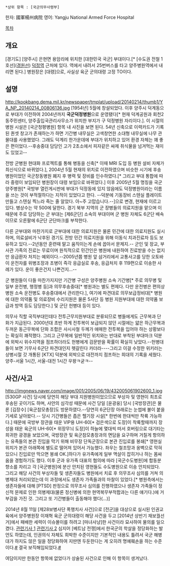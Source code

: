  *상위 항목 : [국군의무사령부]

한자: 國軍楊州病院
영어: Yangju National Armed Force Hospital

[[목차]]
== 개요 ==
[경기도] [양주시] 은현면 용암리에 위치한 [대한민국 국군] 부대이다.[* [수도권 전철 1호선]([[경원선]]) [[덕정역]] 근처에 있다. 역에서 내려서 25번버스를 타고 양주병원역에서 내리면 된다.] 병원장은 [대령]으로, 사실상 육군 군의대령 고정 TO이다.

== 설명 ==
http://kookbang.dema.mil.kr/newspaper/tmplat/upload/20140214/thumb1/YA_NP_20140214_00806136.jpg
[1954년] 5월에 창설되었다. 이후 양주시 덕계동으로 부대가 이전하여 2004년까지 '''국군덕정병원'''으로 운영됐다[* 현재 덕계공원과 회천2동주민센터, 양주출입국관리사무소가 위치한 부지가 구 덕정병원 자리이다.]. 이 시절의 병원 시설은 [국군청평병원] 항목 내 사진을 보면 된다. 54년 신축으로 이력카드가 기록된 퀀셋 창고가 존재하는가 하면 기간병 내무실은 고색창연한 소대형 내무실에 나무 관물대를 사용했었다. 그래도 덕계리 한가운데에 부대가 위치하고 있어 환경 자체는 꽤 좋은 편이었다.--후송중대 담당인 고가 2초소에서 피자같은 싸제 취식물을 넘겨먹는 재미도 있었고--

전방 군병원 현대화 프로젝트를 통해 병동을 신축[* 이때 MRI 도입 등 병원 설비 자체가 최신식으로 바뀌었다.], 2004년 5월 현재의 위치로 이전하였으며 비슷한 시기에 후송병원이었던 국군창동병원 폐지 후 병력 및 장비를 인수하였다.[* 그리고 부대 통합에 따라 중령이 보임되던 병원장이 대령 보임으로 바뀌었다.] 이후 2005년 5월 명칭을 국군양주병원[* 국방부 열린게시판에 부대가 덕정동에 있지 않음에도 덕정병원이라는 이름을 쓰는 것이 부적절하다는 지적이 있었다고 한다. --덕분에 기동장비 스텐실 플레이트 만들고 스텐실 찍느라 죽는 줄 알았다. 아~주 고맙습니다.--]으로 변경, 현재에 이르고 있다. 병상수는 약 500에 달한다. 경기 북부 지역의 군 장병들의 의료지원을 맡으며 이때문에 주로 담당하는 군 부대는 [제6군단] 소속의 부대이며 군 병원 자체도 6군단 배속이므로 오른팔에 6군단 군단마크를 부착한다.

다른 군부대와 마찬가지로 군부대에 대한 의료지원은 물론 민간에 대한 의료지원도 실시하며, 의료설비가 낙후된 경기도 전방 민간 의료지원을 위해 이동식 치과진료차 등도 보유하고 있다.--2년동안 훈련때 말고 움직이는게 손에 꼽아서 문제지.-- 군인 및 장교, 부사관 가족의 진료는 무료이며 원칙적으로 민간인은 병원에 내원하여 진료받을 수는 없지만 응급환자 처치는 예외이다.--2005년쯤 병원 앞 삼거리에서 교통사고를 당한 오토바이 운전자를 위병조장과 초병이 즉각 응급실로 후송, 응급처치 후 119편으로 이송한 사례가 있다. 운이 좋은건지 나쁜건지...--

군 병원들이 다들 마찬가지지만 기간병 구성은 양주병원 소속 기간병[* 주로 의무병 및 일부 운전병, 행정병 등]과 의무후송중대[* 병원과는 별도 편제다. 다만 운전병은 편의상 병원 소속 운전병도 후송중대에서 관리한다.], 여기에 파견대로 의무보급정비대[* 병원에 대한 의약품 및 의료장비 수리지원은 물론 5사단 등 병원 지원부대에 대한 의약품 보급과 방역 등도 담당한다.] 및 군단 헌병대 등이 있다.

의무사 직할 국직부대인데다 전투근무지원부대로 분류되므로 병들에게도 근무복과 단화가 지급된다. 2000년대 초반 하계 전투복이 보급되지 않던 시절에는 얇은 하근무복과 두꺼운 동근무복에 단화 조합은 사시사철 두께가 애매한 전투복을 입어야 하는 상황보다는 확실히 쾌적했다. 그리고 근무복에 일반적인 위치와는 반대로 부착된 부대마크 덕분에 외박시 위수지역을 점프하더라도 헌병에게 검문받을 확률이 확실히 낮았다.--헌병대들이 보면 기무사 6군단 파견대인지 헷갈린다 카더라----그리고 이걸 수정한 위키러는 상병시절 갓 개통된 [KTX] 덕분에 외박으로 대전까지 점프하는 희대의 기록을 세웠다. 양주-서울 1시간, 서울-대전 1시간 우왕ㅋ굳ㅋ--

== 사건/사고 ==
http://imgnews.naver.com/image/001/2005/06/19/432005061902600_1.jpg
[530GP 사건] 당시에 당연히 해당 부대 지원병원이었으므로 부상자 및 영현이 최초로 후송된 곳이기도 하며, 사안의 심각성 때문에 사건 당일 [윤광웅] 당시 [국방장관]은 물론 [김장수] [육군참모총장]도 방문하였다.--당연히 6군단장 아래로는 눈썹에 불이 붙을 기세로 날아왔다.--
당시 기간병들은 좁은 헬기장 시설[* 한번에 한대씩만 착륙 가능하다.] 때문에 국방부 장관을 태운 VIP용 UH-60[* 검은색으로 도장]이 착륙할때까지 장성을 태운 육군의 UH-60[* 위장무늬 도장]이 하늘에 몇대씩 떠서 호버링으로 대기타는 희귀한 광경을 보았으며, 국방장관 및 육군참모총장과의 면담을 요구하며 거칠게 항의하는 유족들의 본관 진입을 막기 위해 비무장 단독군장으로 본관 진입로를 봉쇄[* 영현실 위치가 본관 아래쪽에 별도로 떨어져 있어서 가능했다. 좌우는 철조망과 옹벽으로 막혀 있으니 진입로만 막으면 봉쇄 OK.]하다가 유가족에게 일부 멱살이 잡히거나 하는 몸싸움을 경험하기도 했다.
이후 군과 유가족 대표의 협의에 따라 [국군수도병원]에 합동분향소를 차리고 각 [국군병원]에 분산 안치된 영현들도 수도병원으로 이송 안치되었다. 그리고 해당 사건의 부상자들 및 생존자들도 병원에서 치료 후 의무조사 심의를 거쳐 의병제대 처리되었는데 이 과정에서도 생존자 가족들과의 마찰이 있었다.[* 병원측에서는 생존자들에 대해 [PTSD] 판정으로 의무조사 심의를 진행하였으나 생존자 가족들이 정신적 문제로 인한 의병제대(물론 정신병에 의한 현역복무부적합과는 다른 얘기다.)에 거부감을 가진 것. 그리고 또 기간병들이 출동해야 했다(...)]

2014년 8월 11일 [제28보병사단 폭행치사 사건]으로 [전군]을 대상으로 실시된 인권교육에서 양주병원장 이재혁 육군 군의대령이 해당 사건을 두고 [2014년 상반기 재보궐선거]에서 패배한 세력이 이슈몰이를 하려고 [마녀사냥]한 사건이라 묘사하여 물의를 일으켰다. [http://mbn.mk.co.kr/pages/news/newsView.php?category=mbn00009&news_seq_no=1929948 관련기사 1] [http://news.khan.co.kr/kh_news/khan_art_view.html?artid=201408110600025&code=910302 관련기사 2] 심지어 [베트남 전쟁]에서 한국군의 학살을 정당화하는 발언도 하였는데, 인권의식 자체도 희박한 수준이지만 기본적인 내용도 틀려서 국군 해병대가 하지도 않은 일을 정당화하여 지딴엔 두둔한다는 게 오히려 명예훼손을 하는 수준이다.[http://www.hankookilbo.com/v/f58e642087c24365a87e30a4ef898987 #] 결국 보직해임되었다.[http://news.naver.com/main/read.nhn?mode=LSD&mid=sec&sid1=100&oid=001&aid=0007063448 #]

여담이지만 한동안 항목에 없었다가 상술된 사건으로 인해 이 항목이 생겨났다.
